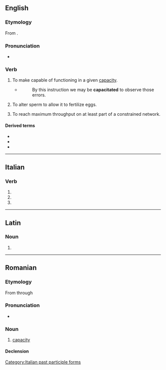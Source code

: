 ==English==

===Etymology===
{{PIE root|en|keh₂p}}
From {{suffix|en|capacity|ate}}.

===Pronunciation===
* {{IPA|en|/kəˈpæsɪteɪt/}}

===Verb===
{{en-verb|capacitat}}

# {{lb|en|transitive}} To make capable of functioning in a given [[capacity]].
#* {{RQ:Dryden Painting}}
#*: By this instruction we may be '''capacitated''' to observe those errors.
# {{lb|en|transitive|zoology}} To alter sperm to allow it to fertilize eggs.
# {{lb|en|transitive|mathematics}} To reach maximum throughput on at least part of a constrained network.

====Derived terms====
* {{l|en|capacitated}}
* {{l|en|capacitation}}
* {{l|en|incapacitate}}

----

==Italian==

===Verb===
{{head|it|verb form}}

# {{inflection of|it|capacitare||2|p|pres|indc}}
# {{inflection of|it|capacitare||2|p|impr}}
# {{feminine plural of|it|capacitato}}

[[Category:Italian past participle forms]]

----

==Latin==

===Noun===
{{la-noun-form|capācitāte}}

# {{inflection of|la|capācitās||abl|s}}

----

==Romanian==

===Etymology===
From {{etyl|la|ro}} {{m|la|capacitas}} through {{etyl|fr|ro}} {{m|fr|capacité}}

===Pronunciation===
* {{IPA|ro|[kapatʃiˈtate]}}

===Noun===
{{ro-noun|f|capacități}}

# [[capacity]]

====Declension====
{{ro-noun-f-tate|capaci}}